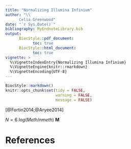 ```yaml
---
title: "Normalizing Illumina Infinium"
author: "\\
      Celia Greenwood"
date: "`r Sys.Date()`"
bibliography: MyEndnoteLibrary.bib
output:
      BiocStyle::pdf_document:
            toc: true
      BiocStyle::html_document:
            toc: true
vignette: >
  %\VignetteIndexEntry{Normalizing Illumina Infinium}
  %\VignetteEngine{knitr::rmarkdown}
  %\VignetteEncoding{UTF-8}
---
```


```r
BiocStyle::markdown()
knitr::opts_chunk$set(tidy = FALSE,
                      warning = FALSE,
                      message = FALSE)
```

[@Fortin2014;@Aryee2014]

$N=6$ $log(Meth/nmeth)$ __M__

# References

